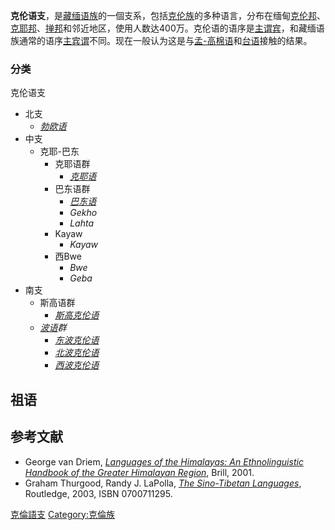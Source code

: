 {{Infobox Language family
|name=克伦语支
|region=[[印度|印度]]、[[缅甸|缅甸]]、[[中国|中国]]边境地区
|familycolor=Sino-Tibetan
|fam1=[[漢藏語系|漢藏語系]]
|fam2=[[藏緬語族|藏緬語族]] ?
|child1=北支
|child2=中支
|child3=南支
|iso2=kar
|iso6=kree
|multitree=kare
|linglist=STBD
}}
'''克伦语支'''，是[[藏缅语族|藏缅语族]]的一個支系，包括[[克伦族|克伦族]]的多种语言，分布在缅甸[[克伦邦|克伦邦]]、[[克耶邦|克耶邦]]、[[掸邦|掸邦]]和邻近地区，使用人数达400万。克伦语的语序是[[主谓宾|主谓宾]]，和藏缅语族通常的语序[[主宾谓|主宾谓]]不同。现在一般认为这是与[[孟-高棉语族|孟-高棉语]]和[[台语支|台语]]接触的结果。

===分类===
;克伦语支
*北支
**''[[勃欧语|勃欧语]]''
*中支
**克耶-巴东
***克耶语群
****''[[克耶语|克耶语]]''
***巴东语群
****''[[巴东语|巴东语]]''
****''Gekho''
****''Lahta''
***Kayaw
****''Kayaw''
***西Bwe
****''Bwe''
****''Geba''
*南支
**斯高语群
***''[[斯高克伦语|斯高克伦语]]''
**''[[波克伦语|波语]]群''
***''[[东波克伦语|东波克伦语]]''
***''[[北波克伦语|北波克伦语]]''
***''[[西波克伦语|西波克伦语]]''


==祖语==
{{main|原始克伦语}}

==参考文献==
*George van Driem, ''[http://books.google.com/books?id=fiavPYCz4dYC&dq=Languages+of+the+Himalayas:+An+Ethnolinguistic+Handbook+of+the+Greater+Himalayan+Region&printsec=frontcover&source=bl&ots=MD7l6V790v&sig=9fRsquwjf4rSV-KsGk-OMaRK0iE&hl=en&ei=h5-hSrjqGKWCmQeymJHtDQ&sa=X&oi=book_result&ct=result&resnum=2#v=onepage&q=&f=false Languages of the Himalayas: An Ethnolinguistic Handbook of the Greater Himalayan Region]'', Brill, 2001.
*Graham Thurgood, Randy J. LaPolla, ''[http://books.google.com/books?visbn=0700711295&id=5MeWSTQ7F44C&pg=PA44&lpg=PA44&ots=9q3UPOhcej&dq=%22Karen+languages%22&ie=ISO-8859-1&output=html&sig=HhqKW7Lozuo8wykGiHKDxmizJjM The Sino-Tibetan Languages]'', Routledge, 2003, ISBN 0700711295.

{{汉藏语系}}

[[Category:克倫語支|]]
[[Category:克倫族|Category:克倫族]]